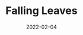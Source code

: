 ---
title: "Falling Leaves"
description: "An exploration into the falling movement of different leaf shapes"
date: "2022-02-04"
hero_image: "./spiroTriple.png"
hero_image_alt: "A triple colored spirograph with blue background"

---